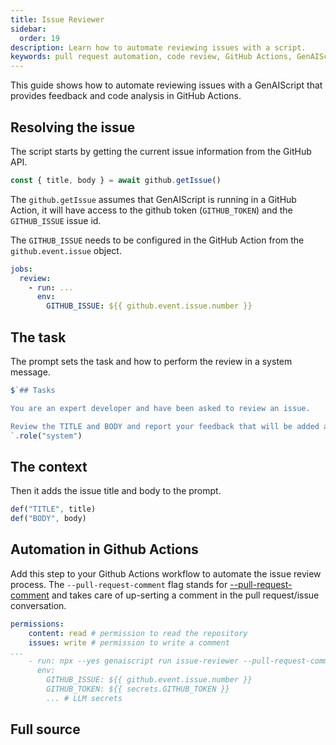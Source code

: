 ```yaml
---
title: Issue Reviewer
sidebar:
  order: 19
description: Learn how to automate reviewing issues with a script.
keywords: pull request automation, code review, GitHub Actions, GenAIScript reviewer, PR feedback
---
```


This guide shows how to automate reviewing issues 
with a GenAIScript that provides feedback and code analysis in GitHub Actions.

## Resolving the issue

The script starts by getting the current issue information from the GitHub API.

```js title="issue-reviewer.genai.mjs"
const { title, body } = await github.getIssue()
```

The `github.getIssue` assumes that GenAIScript is running in a GitHub Action, 
it will have access to the github token (`GITHUB_TOKEN`) and the `GITHUB_ISSUE` issue id.

The `GITHUB_ISSUE` needs to be configured in the GitHub Action from the `github.event.issue` object.

```yaml title="github-action.yml" "GITHUB_ISSUE: ${{ github.event.issue.number }}" wrap
jobs:
  review:
    - run: ...
      env:
        GITHUB_ISSUE: ${{ github.event.issue.number }}
```


## The task

The prompt sets the task and how to perform the review in a system message.

```js title="issue-reviewer.genai.mts" wrap
$`## Tasks

You are an expert developer and have been asked to review an issue. 

Review the TITLE and BODY and report your feedback that will be added as a comment to the issue.
`.role("system")
```

## The context

Then it adds the issue title and body to the prompt.

```js title="issue-reviewer.genai.mts" wrap
def("TITLE", title)
def("BODY", body)
```

## Automation in Github Actions

Add this step to your Github Actions workflow to automate the issue review process.
The `--pull-request-comment` flag stands for [--pull-request-comment](/genaiscript/reference/cli/run#pull-requests)
and takes care of up-serting a comment in the pull request/issue conversation.

```yaml wrap
permissions:
    content: read # permission to read the repository
    issues: write # permission to write a comment
...
    - run: npx --yes genaiscript run issue-reviewer --pull-request-comment --out-trace $GITHUB_STEP_SUMMARY
      env:
        GITHUB_ISSUE: ${{ github.event.issue.number }}
        GITHUB_TOKEN: ${{ secrets.GITHUB_TOKEN }}
        ... # LLM secrets
```

## Full source

<Code code={importedCode} wrap={true} lang="js" title="issue-reviewer.genai.mjs" />

